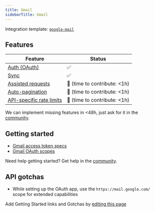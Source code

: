 ```yaml
---
title: Gmail
sidebarTitle: Gmail
---
```


Integration template: [`google-mail`](https://nango.dev/providers.yaml)

## Features

| Feature                                                                          | Status                          |
| -------------------------------------------------------------------------------- | ------------------------------- |
| [Auth (OAuth)](/nango-auth)                                                      | ✅                              |
| [Sync](/nango-sync)                                                              | ✅                              |
| [Assisted requests](/nango-sync/guides/direct-requests)                          | 🚫 (time to contribute: &lt;1h) |
| [Auto-pagination](/nango-sync/configuration#auto-pagination)                     | 🚫 (time to contribute: &lt;1h) |
| [API-specific rate limits](/nango-sync/configuration#rate-limits-retry-policies) | 🚫 (time to contribute: &lt;1h) |

<Tip>We can implement missing features in &lt;48h, just ask for it in the [community](https://nango.dev/slack).</Tip>
## Getting started

-   [Gmail access token specs](https://cloud.google.com/iam/docs/reference/sts/rest/v1/TopLevel/token#response-body)
-   [Gmail OAuth scopes](https://developers.google.com/identity/protocols/oauth2/scopes#gmail)

<Tip>Need help getting started? Get help in the [community](https://nango.dev/slack).</Tip>

## API gotchas

-   While setting up the OAuth app, use the `https://mail.google.com/` scope for extended capabilities

<Note>Add Getting Started links and Gotchas by [editing this page](https://github.com/nangohq/nango/tree/master/docs-v2/integrations/all/google-mail.mdx)</Note>
